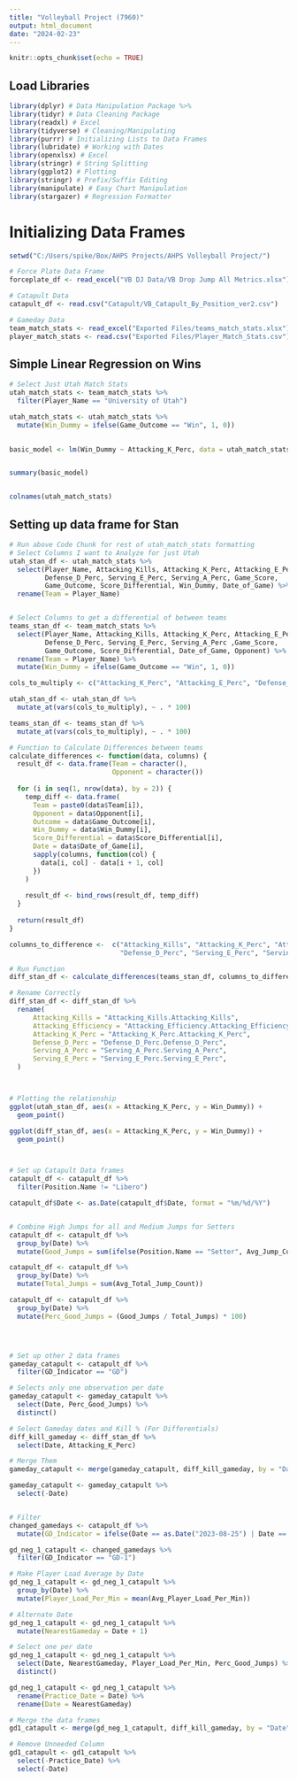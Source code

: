 ---
title: "Volleyball Project (7960)"
output: html_document
date: "2024-02-23"
---

```{r setup, include=FALSE}
knitr::opts_chunk$set(echo = TRUE)
```

## Load Libraries
```{r}
library(dplyr) # Data Manipulation Package %>% 
library(tidyr) # Data Cleaning Package
library(readxl) # Excel
library(tidyverse) # Cleaning/Manipulating
library(purrr) # Initializing Lists to Data Frames
library(lubridate) # Working with Dates
library(openxlsx) # Excel 
library(stringr) # String Splitting
library(ggplot2) # Plotting
library(stringr) # Prefix/Suffix Editing
library(manipulate) # Easy Chart Manipulation
library(stargazer) # Regression Formatter
```

# Initializing Data Frames
```{r}
setwd("C:/Users/spike/Box/AHPS Projects/AHPS Volleyball Project/")

# Force Plate Data Frame
forceplate_df <- read_excel("VB DJ Data/VB Drop Jump All Metrics.xlsx")

# Catapult Data
catapult_df <- read.csv("Catapult/VB_Catapult_By_Position_ver2.csv")

# Gameday Data
team_match_stats <- read_excel("Exported Files/teams_match_stats.xlsx")
player_match_stats <- read.csv("Exported Files/Player_Match_Stats.csv")
```

## Simple Linear Regression on Wins
```{r}

# Select Just Utah Match Stats
utah_match_stats <- team_match_stats %>% 
  filter(Player_Name == "University of Utah")

utah_match_stats <- utah_match_stats %>% 
  mutate(Win_Dummy = ifelse(Game_Outcome == "Win", 1, 0))

  
basic_model <- lm(Win_Dummy ~ Attacking_K_Perc, data = utah_match_stats)


summary(basic_model)


colnames(utah_match_stats)
```

## Setting up data frame for Stan
```{r}
# Run above Code Chunk for rest of utah_match_stats formatting
# Select Columns I want to Analyze for just Utah
utah_stan_df <- utah_match_stats %>% 
  select(Player_Name, Attacking_Kills, Attacking_K_Perc, Attacking_E_Perc, Attacking_Efficiency, 
         Defense_D_Perc, Serving_E_Perc, Serving_A_Perc, Game_Score, 
         Game_Outcome, Score_Differential, Win_Dummy, Date_of_Game) %>% 
  rename(Team = Player_Name)


# Select Columns to get a differential of between teams
teams_stan_df <- team_match_stats %>% 
  select(Player_Name, Attacking_Kills, Attacking_K_Perc, Attacking_E_Perc, Attacking_Efficiency, 
         Defense_D_Perc, Serving_E_Perc, Serving_A_Perc ,Game_Score, 
         Game_Outcome, Score_Differential, Date_of_Game, Opponent) %>% 
  rename(Team = Player_Name) %>% 
  mutate(Win_Dummy = ifelse(Game_Outcome == "Win", 1, 0))

cols_to_multiply <- c("Attacking_K_Perc", "Attacking_E_Perc", "Defense_D_Perc", "Serving_E_Perc", "Serving_A_Perc", "Attacking_Efficiency")

utah_stan_df <- utah_stan_df %>% 
  mutate_at(vars(cols_to_multiply), ~ . * 100)

teams_stan_df <- teams_stan_df %>% 
  mutate_at(vars(cols_to_multiply), ~ . * 100)

# Function to Calculate Differences between teams
calculate_differences <- function(data, columns) {
  result_df <- data.frame(Team = character(),
                          Opponent = character())
  
  for (i in seq(1, nrow(data), by = 2)) {
    temp_diff <- data.frame(
      Team = paste0(data$Team[i]),
      Opponent = data$Opponent[i],
      Outcome = data$Game_Outcome[i],
      Win_Dummy = data$Win_Dummy[i],
      Score_Differential = data$Score_Differential[i],
      Date = data$Date_of_Game[i],
      sapply(columns, function(col) {
        data[i, col] - data[i + 1, col]
      })
    )
    
    result_df <- bind_rows(result_df, temp_diff)
  }
  
  return(result_df)
}

columns_to_difference <-  c("Attacking_Kills", "Attacking_K_Perc", "Attacking_Efficiency", 
                            "Defense_D_Perc", "Serving_E_Perc", "Serving_A_Perc")

# Run Function
diff_stan_df <- calculate_differences(teams_stan_df, columns_to_difference)

# Rename Correctly
diff_stan_df <- diff_stan_df %>% 
  rename(
      Attacking_Kills = "Attacking_Kills.Attacking_Kills",
      Attacking_Efficiency = "Attacking_Efficiency.Attacking_Efficiency",
      Attacking_K_Perc = "Attacking_K_Perc.Attacking_K_Perc",
      Defense_D_Perc = "Defense_D_Perc.Defense_D_Perc",
      Serving_A_Perc = "Serving_A_Perc.Serving_A_Perc",
      Serving_E_Perc = "Serving_E_Perc.Serving_E_Perc",
  )



# Plotting the relationship
ggplot(utah_stan_df, aes(x = Attacking_K_Perc, y = Win_Dummy)) +
  geom_point()

ggplot(diff_stan_df, aes(x = Attacking_K_Perc, y = Win_Dummy)) +
  geom_point() 



# Set up Catapult Data frames
catapult_df <- catapult_df %>% 
  filter(Position.Name != "Libero")

catapult_df$Date <- as.Date(catapult_df$Date, format = "%m/%d/%Y")


# Combine High Jumps for all and Medium Jumps for Setters
catapult_df <- catapult_df %>%
  group_by(Date) %>%
  mutate(Good_Jumps = sum(ifelse(Position.Name == "Setter", Avg_Jump_Count_Medium, Avg_Jump_Count_High)))

catapult_df <- catapult_df %>%
  group_by(Date) %>%
  mutate(Total_Jumps = sum(Avg_Total_Jump_Count))

catapult_df <- catapult_df %>%
  group_by(Date) %>%
  mutate(Perc_Good_Jumps = (Good_Jumps / Total_Jumps) * 100)




# Set up other 2 data frames
gameday_catapult <- catapult_df %>% 
  filter(GD_Indicator == "GD")

# Selects only one observation per date
gameday_catapult <- gameday_catapult %>%
  select(Date, Perc_Good_Jumps) %>%
  distinct() 

# Select Gameday dates and Kill % (For Differentials)
diff_kill_gameday <- diff_stan_df %>% 
  select(Date, Attacking_K_Perc)

# Merge Them
gameday_catapult <- merge(gameday_catapult, diff_kill_gameday, by = "Date", all = FALSE)

gameday_catapult <- gameday_catapult %>%
  select(-Date)


# Filter
changed_gamedays <- catapult_df %>% 
  mutate(GD_Indicator = ifelse(Date == as.Date("2023-08-25") | Date == as.Date("2023-09-08"), "GD-1", GD_Indicator))

gd_neg_1_catapult <- changed_gamedays %>% 
  filter(GD_Indicator == "GD-1")

# Make Player Load Average by Date
gd_neg_1_catapult <- gd_neg_1_catapult %>% 
  group_by(Date) %>% 
  mutate(Player_Load_Per_Min = mean(Avg_Player_Load_Per_Min))

# Alternate Date
gd_neg_1_catapult <- gd_neg_1_catapult %>% 
  mutate(NearestGameday = Date + 1)

# Select one per date
gd_neg_1_catapult <- gd_neg_1_catapult %>% 
  select(Date, NearestGameday, Player_Load_Per_Min, Perc_Good_Jumps) %>% 
  distinct()

gd_neg_1_catapult <- gd_neg_1_catapult %>% 
  rename(Practice_Date = Date) %>% 
  rename(Date = NearestGameday)

# Merge the data frames
gd1_catapult <- merge(gd_neg_1_catapult, diff_kill_gameday, by = "Date", all = FALSE)

# Remove Unneeded Column
gd1_catapult <- gd1_catapult %>% 
  select(-Practice_Date) %>% 
  select(-Date)


```

